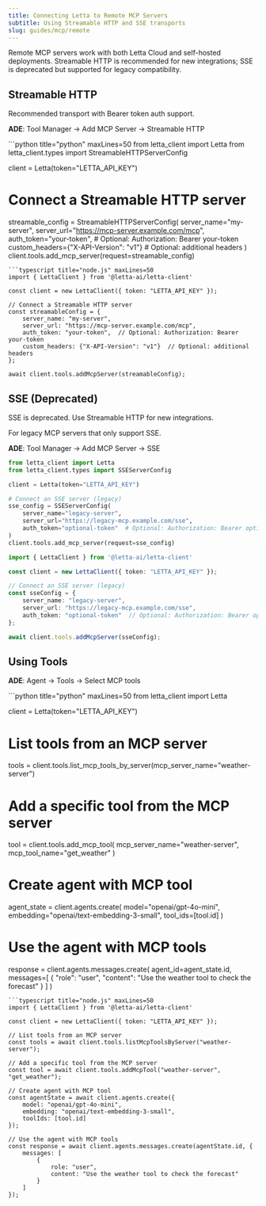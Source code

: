 ```yaml
---
title: Connecting Letta to Remote MCP Servers
subtitle: Using Streamable HTTP and SSE transports
slug: guides/mcp/remote
---
```


Remote MCP servers work with both Letta Cloud and self-hosted deployments. Streamable HTTP is recommended for new integrations; SSE is deprecated but supported for legacy compatibility.

## Streamable HTTP

Recommended transport with Bearer token auth support.

**ADE**: Tool Manager → Add MCP Server → Streamable HTTP

<CodeGroup>
```python title="python" maxLines=50
from letta_client import Letta
from letta_client.types import StreamableHTTPServerConfig

client = Letta(token="LETTA_API_KEY")

# Connect a Streamable HTTP server
streamable_config = StreamableHTTPServerConfig(
    server_name="my-server",
    server_url="https://mcp-server.example.com/mcp",
    auth_token="your-token",  # Optional: Authorization: Bearer your-token
    custom_headers={"X-API-Version": "v1"}  # Optional: additional headers
)
client.tools.add_mcp_server(request=streamable_config)
```
```typescript title="node.js" maxLines=50
import { LettaClient } from '@letta-ai/letta-client'

const client = new LettaClient({ token: "LETTA_API_KEY" });

// Connect a Streamable HTTP server
const streamableConfig = {
    server_name: "my-server",
    server_url: "https://mcp-server.example.com/mcp",
    auth_token: "your-token",  // Optional: Authorization: Bearer your-token
    custom_headers: {"X-API-Version": "v1"}  // Optional: additional headers
};

await client.tools.addMcpServer(streamableConfig);
```
</CodeGroup>

## SSE (Deprecated)

<Warning>
SSE is deprecated. Use Streamable HTTP for new integrations.
</Warning>

For legacy MCP servers that only support SSE.

**ADE**: Tool Manager → Add MCP Server → SSE
<CodeGroup>
```python title="python" maxLines=50
from letta_client import Letta
from letta_client.types import SSEServerConfig

client = Letta(token="LETTA_API_KEY")

# Connect an SSE server (legacy)
sse_config = SSEServerConfig(
    server_name="legacy-server",
    server_url="https://legacy-mcp.example.com/sse",
    auth_token="optional-token"  # Optional: Authorization: Bearer optional-token
)
client.tools.add_mcp_server(request=sse_config)
```
```typescript title="node.js" maxLines=50
import { LettaClient } from '@letta-ai/letta-client'

const client = new LettaClient({ token: "LETTA_API_KEY" });

// Connect an SSE server (legacy)
const sseConfig = {
    server_name: "legacy-server",
    server_url: "https://legacy-mcp.example.com/sse",
    auth_token: "optional-token"  // Optional: Authorization: Bearer optional-token
};

await client.tools.addMcpServer(sseConfig);
```
</CodeGroup>


## Using Tools

**ADE**: Agent → Tools → Select MCP tools

<CodeGroup>
```python title="python" maxLines=50
from letta_client import Letta

client = Letta(token="LETTA_API_KEY")

# List tools from an MCP server
tools = client.tools.list_mcp_tools_by_server(mcp_server_name="weather-server")

# Add a specific tool from the MCP server
tool = client.tools.add_mcp_tool(
    mcp_server_name="weather-server",
    mcp_tool_name="get_weather"
)

# Create agent with MCP tool
agent_state = client.agents.create(
    model="openai/gpt-4o-mini",
    embedding="openai/text-embedding-3-small",
    tool_ids=[tool.id]
)

# Use the agent with MCP tools
response = client.agents.messages.create(
    agent_id=agent_state.id,
    messages=[
        {
            "role": "user",
            "content": "Use the weather tool to check the forecast"
        }
    ]
)
```
```typescript title="node.js" maxLines=50
import { LettaClient } from '@letta-ai/letta-client'

const client = new LettaClient({ token: "LETTA_API_KEY" });

// List tools from an MCP server
const tools = await client.tools.listMcpToolsByServer("weather-server");

// Add a specific tool from the MCP server
const tool = await client.tools.addMcpTool("weather-server", "get_weather");

// Create agent with MCP tool
const agentState = await client.agents.create({
    model: "openai/gpt-4o-mini",
    embedding: "openai/text-embedding-3-small",
    toolIds: [tool.id]
});

// Use the agent with MCP tools
const response = await client.agents.messages.create(agentState.id, {
    messages: [
        {
            role: "user",
            content: "Use the weather tool to check the forecast"
        }
    ]
});
```
</CodeGroup>
